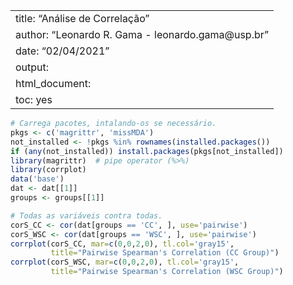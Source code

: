 <!-- This Source Code Form is subject to the terms of the Mozilla Public
   - License, v. 2.0. If a copy of the MPL was not distributed with this
   - file, you can obtain one at https://mozilla.org/MPL/2.0/
   -
   - Copyright 2020 Alexandre Ferreira Ramos - AMPhyBio Laboratory -->

---
title: "Análise de Correlação"
author: "Leonardo R. Gama - leonardo.gama@usp.br"
date: "02/04/2021"
output:
  html_document:
    toc: yes
---
<!--code_folding: hide-->
<!--df_print: kable OR paged -->

```r
# Carrega pacotes, intalando-os se necessário.
pkgs <- c('magrittr', 'missMDA')
not_installed <- !pkgs %in% rownames(installed.packages())
if (any(not_installed)) install.packages(pkgs[not_installed])
library(magrittr)  # pipe operator (%>%)
library(corrplot)
data('base')
dat <- dat[[1]]
groups <- groups[[1]]
```

```r
# Todas as variáveis contra todas.
corS_CC <- cor(dat[groups == 'CC', ], use='pairwise')
corS_WSC <- cor(dat[groups == 'WSC', ], use='pairwise')
corrplot(corS_CC, mar=c(0,0,2,0), tl.col='gray15',
         title="Pairwise Spearman's Correlation (CC Group)")
corrplot(corS_WSC, mar=c(0,0,2,0), tl.col='gray15',
         title="Pairwise Spearman's Correlation (WSC Group)")
```

